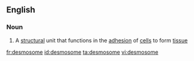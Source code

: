 ==English==

===Noun===
{{wikipedia}}
{{en-noun}}

#{{biology}} A [[structural]] unit that functions in the [[adhesion]] of [[cell]]s to form [[tissue]]

[[fr:desmosome]]
[[id:desmosome]]
[[ta:desmosome]]
[[vi:desmosome]]